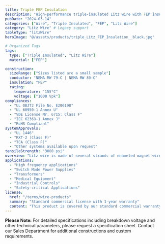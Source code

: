 ```yaml
---
title: Triple FEP Insulation
description: "High-performance triple-insulated Litz wire with FEP insulation, engineered for high-frequency applications requiring superior insulation properties."
pubDate: "2024-03-14"
categories: ["Wire", "Triple Insulated", "FEP", "Litz Wire"]
category: "Litz Wire" # Legacy support
tableType: "litzWire"
heroImage: "@/assets/products/triple_Litz_FEP_Insulation__black.jpg"

# Organized Tags
tags:
  type: ["Triple Insulated", "Litz Wire"]
  material: ["FEP"]

construction:
  sizeRange: ["Sizes listed are a small sample"]
  conductor: "NEMA MW 79-C | NEMA MW 80-C"
  insulation: "FEP"
  rating:
    temperature: "155°C"
    voltage: ["1000 Vpk"]
compliances:
  - "UL OBJT2 File No. E206198"
  - "UL 60950-1 Annex U"
  - "VDE License Nr. 6715: Class F"
  - "IEC 62368-1 Annex J"
  - "RoHS Compliant"
systemApprovals:
  - "UL 1446"
  - "RXT-2 (Class F)"
  - "TCA (Class F)"
  - "Other systems available upon request"
tensileStrength: "3000 psi"
overview: "Litz wire is made of several strands of enameled magnet wire that are bunched or stranded together. It is used where losses caused by the skin-and proximity effect on a single wire are too high due to the operating frequency. At the same time the operating temperature isr educed by its use. Litz wire has much greater mechanical flexibility than a single wire with the same cross-section."
applications:
  - "High frequency applications"
  - "Switch Mode Power Supplies"
  - "Transformers"
  - "Medical Equipment"
  - "Industrial Controls"
  - "Safety-critical Applications"
license:
  href: "/terms/wire-products"
  summary: "Standard commercial license with 1-year warranty"
  content: "This product is covered by our standard commercial warranty for a period of one year from the date of purchase. The warranty covers manufacturing defects and material failures under normal use conditions. Custom modifications or applications outside the specified parameters may void the warranty."
---
```



<TripleInsulatedLitzTable client:load />


**Please Note:** For detailed specifications including breakdown voltage and other technical parameters, please request a specification sheet. Contact our Sales Department for additional constructions and custom requirements. 